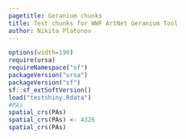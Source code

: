 ```yaml
---
pagetitle: Geranium chunks
title: Test chunks for WWF ArtNet Geranium Tool
author: Nikita Platonov
---
```


```r
options(width=190)
require(ursa)
requireNamespace("sf")
packageVersion("ursa")
packageVersion("sf")
sf::sf_extSoftVersion()
load("testshiny.Rdata")
#PAs
spatial_crs(PAs)
spatial_crs(PAs) <- 4326
spatial_crs(PAs)
```
